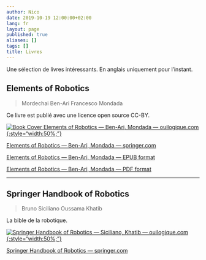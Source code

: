 ```yaml
---
author: Nico
date: 2019-10-19 12:00:00+02:00
lang: fr
layout: page
published: true
aliases: []
tags: []
title: Livres
---
```


Une sélection de livres intéressants. En anglais uniquement pour l’instant.

## Elements of Robotics

> Mordechai Ben-Ari
> Francesco Mondada

Ce livre est publié avec une licence open source CC-BY.

[![Book Cover Elements of Robotics — Ben-Ari, Mondada — ouilogique.com][img_1]{:style="width:50%;"}][img_1]

[img_1]: ./images/2018_Book_ElementsOfRobotics.jpg

[Elements of Robotics — Ben-Ari, Mondada — springer.com](https://link.springer.com/book/10.1007/978-3-319-62533-1)

[Elements of Robotics — Ben-Ari, Mondada — EPUB format](../../files/2019-10-19-livres/docs/2018_Book_ElementsOfRobotics.epub)

[Elements of Robotics — Ben-Ari, Mondada — PDF format](../../files/2019-10-19-livres/docs/2018_Book_ElementsOfRobotics.pdf)

---

## Springer Handbook of Robotics

> Bruno Siciliano
> Oussama Khatib

La bible de la robotique.

[![Springer Handbook of Robotics — Siciliano, Khatib — ouilogique.com][img_2]{:style="width:50%;"}][img_2]

[img_2]: ./images/SpringerHandbookOfRobotics.jpg

[Springer Handbook of Robotics — springer.com](https://www.springer.com/gp/book/9783540303015)
